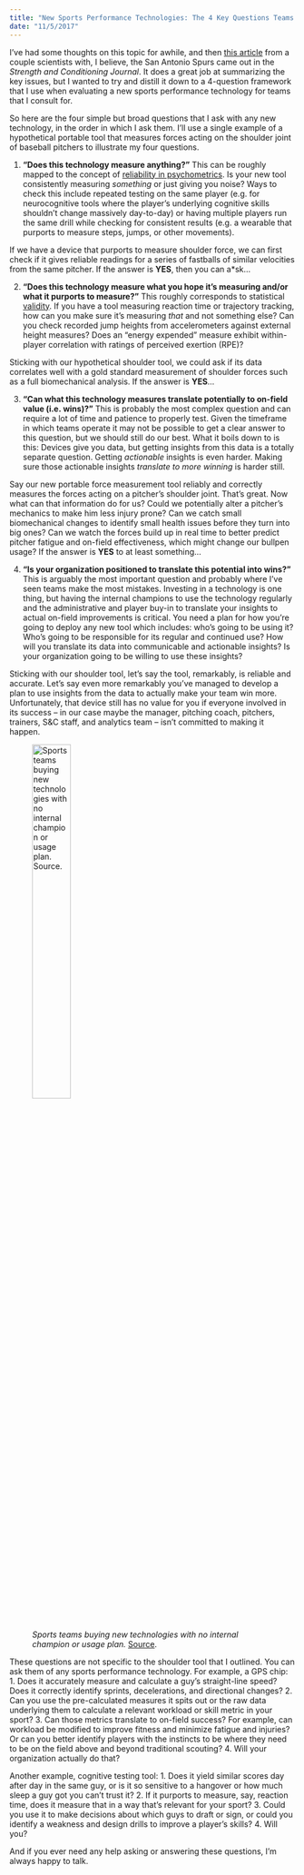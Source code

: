 ```yaml
---
title: "New Sports Performance Technologies: The 4 Key Questions Teams Need to Ask"
date: "11/5/2017"
---
```


I've had some thoughts on this topic for awhile, and then [this article](https://journals.lww.com/nsca-scj/Abstract/2017/12000/Critical_Process_for_the_Implementation_of.5.aspx) from a couple scientists with, I believe, the San Antonio Spurs came out in the *Strength and Conditioning Journal*. It does a great job at summarizing the key issues, but I wanted to try and distill it down to a 4-question framework that I use when evaluating a new sports performance technology for teams that I consult for.

So here are the four simple but broad questions that I ask with any new technology, in the order in which I ask them. I'll use a single example of a hypothetical portable tool that measures forces acting on the shoulder joint of baseball pitchers to illustrate my four questions.

1.  **"Does this technology measure anything?"** This can be roughly mapped to the concept of [reliability in psychometrics](https://en.wikipedia.org/wiki/Reliability_(statistics)). Is your new tool consistently measuring *something* or just giving you noise? Ways to check this include repeated testing on the same player (e.g. for neurocognitive tools where the player's underlying cognitive skills shouldn't change massively day-to-day) or having multiple players run the same drill while checking for consistent results (e.g. a wearable that purports to measure steps, jumps, or other movements).

If we have a device that purports to measure shoulder force, we can first check if it gives reliable readings for a series of fastballs of similar velocities from the same pitcher. If the answer is **YES**, then you can a\*sk...

2.  **"Does this technology measure what you hope it's measuring and/or what it purports to measure?"** This roughly corresponds to statistical [validity](https://en.wikipedia.org/wiki/Validity_(statistics)). If you have a tool measuring reaction time or trajectory tracking, how can you make sure it's measuring *that* and not something else? Can you check recorded jump heights from accelerometers against external height measures? Does an "energy expended" measure exhibit within-player correlation with ratings of perceived exertion (RPE)?

Sticking with our hypothetical shoulder tool, we could ask if its data correlates well with a gold standard measurement of shoulder forces such as a full biomechanical analysis. If the answer is **YES**...

3.  **"Can what this technology measures translate potentially to on-field value (i.e. wins)?"** This is probably the most complex question and can require a lot of time and patience to properly test. Given the timeframe in which teams operate it may not be possible to get a clear answer to this question, but we should still do our best. What it boils down to is this: Devices give you data, but getting insights from this data is a totally separate question. Getting *actionable* insights is even harder. Making sure those actionable insights *translate to more winning* is harder still.

Say our new portable force measurement tool reliably and correctly measures the forces acting on a pitcher's shoulder joint. That's great. Now what can that information do for us? Could we potentially alter a pitcher's mechanics to make him less injury prone? Can we catch small biomechanical changes to identify small health issues before they turn into big ones? Can we watch the forces build up in real time to better predict pitcher fatigue and on-field effectiveness, which might change our bullpen usage? If the answer is **YES** to at least something...

4.  **"Is your organization positioned to translate this potential into wins?"** This is arguably the most important question and probably where I've seen teams make the most mistakes. Investing in a technology is one thing, but having the internal champions to use the technology regularly and the administrative and player buy-in to translate your insights to actual on-field improvements is critical. You need a plan for how you're going to deploy any new tool which includes: who's going to be using it? Who's going to be responsible for its regular and continued use? How will you translate its data into communicable and actionable insights? Is your organization going to be willing to use these insights?

Sticking with our shoulder tool, let's say the tool, remarkably, is reliable and accurate. Let's say even more remarkably you've managed to develop a plan to use insights from the data to actually make your team win more. Unfortunately, that device still has no value for you if everyone involved in its success -- in our case maybe the manager, pitching coach, pitchers, trainers, S&C staff, and analytics team -- isn't committed to making it happen.

![*Sports teams buying new technologies with no internal champion or usage plan.* [Source](https://utbblogs.com/wp-content/uploads/2014/01/Joker-Burning.jpg/).](./blog_img/joker-burning.jpg){width="40%" fig-align="center"}

These questions are not specific to the shoulder tool that I outlined. You can ask them of any sports performance technology. For example, a GPS chip: 1. Does it accurately measure and calculate a guy's straight-line speed? Does it correctly identify sprints, decelerations, and directional changes? 2. Can you use the pre-calculated measures it spits out or the raw data underlying them to calculate a relevant workload or skill metric in your sport? 3. Can those metrics translate to on-field success? For example, can workload be modified to improve fitness and minimize fatigue and injuries? Or can you better identify players with the instincts to be where they need to be on the field above and beyond traditional scouting? 4. Will your organization actually do that?

Another example, cognitive testing tool: 1. Does it yield similar scores day after day in the same guy, or is it so sensitive to a hangover or how much sleep a guy got you can't trust it? 2. If it purports to measure, say, reaction time, does it measure that in a way that's relevant for your sport? 3. Could you use it to make decisions about which guys to draft or sign, or could you identify a weakness and design drills to improve a player's skills? 4. Will you?

And if you ever need any help asking or answering these questions, I'm always happy to talk.
